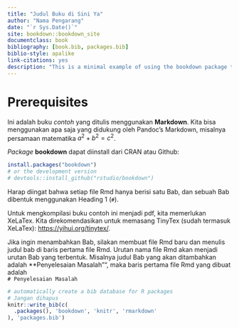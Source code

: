 ```yaml
--- 
title: "Judul Buku di Sini Ya"
author: "Nama Pengarang"
date: "`r Sys.Date()`"
site: bookdown::bookdown_site
documentclass: book
bibliography: [book.bib, packages.bib]
biblio-style: apalike
link-citations: yes
description: "This is a minimal example of using the bookdown package to write a book. The output format for this example is bookdown::gitbook."
---
```


# Prerequisites

Ini adalah buku _contoh_ yang ditulis menggunakan **Markdown**. Kita bisa menggunakan apa saja yang didukung oleh Pandoc's Markdown, misalnya persamaan matematika $a^2 + b^2 = c^2$.

_Package_ **bookdown** dapat diinstall dari CRAN atau Github:

```r
install.packages("bookdown")
# or the development version
# devtools::install_github("rstudio/bookdown")
```

Harap diingat bahwa setiap file Rmd hanya berisi satu Bab, dan sebuah Bab dibentuk menggunakan Heading 1 (`#`).

Untuk mengkompilasi buku contoh ini menjadi pdf, kita memerlukan XeLaTex. Kita direkomendasikan untuk memasang TinyTex (sudah termasuk XeLaTex): <https://yihui.org/tinytex/>.

Jika ingin menambahkan Bab, silakan membuat file Rmd baru dan menulis judul bab di baris pertama file Rmd. Urutan nama file Rmd akan menjadi urutan Bab yang terbentuk. Misalnya judul Bab yang akan ditambahkan adalah **Penyelesaian Masalah"", maka baris pertama file Rmd yang dibuat adalah <br>
`# Penyelesaian Masalah`

```r
# automatically create a bib database for R packages
# Jangan dihapus
knitr::write_bib(c(
  .packages(), 'bookdown', 'knitr', 'rmarkdown'
), 'packages.bib')
```
